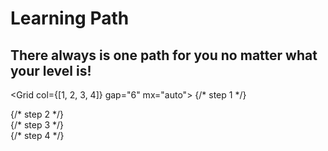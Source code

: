 <H1 textAlign="center" fontWeight="extrabold" maxW="700px" mx="auto" mb="2">
  Learning Path
</H1>
<H2 fontWeight="normal" fontSize="xl|2xl" textAlign="center" mt="2" mb="0">
  There always is one path for you no matter what your level is!
</H2>

<Container position="relative" pb="100px">

<Grid col={[1, 2, 3, 4]} gap="6" mx="auto">
  {/* step 1 */}
  <Div>
    <Block src="doc-heading" heading="Start here" step="1" />
    <Block
      src="block-link"
      heading="Get Started"
      text="Choose which course you should learn, tell you difference among them."
      url="docs/getstarted"
      mx="0|0|auto"
    />
  </Div>
  {/* step 2 */}
  <Div>
    <Block src="doc-heading" heading="Beginner course" step="2" />
    <Grid col={[1]} >
      <Block
        src="block-link"
        heading="Learn the Basics"
        text="🔋 Quick through Python or Lua programming language structure and concepts."
        url="docs/fundamental"
        mb="4"
      />
      <Block
        src="block-link"
        heading="Dev 2DGame with Python"
        text="🐍 Learning game dev basics through Arcade library"
        url="docs/arcade"
        mb="4"
      />
      <Block
        src="block-link"
        heading="Dev 2DGame with Lua"
        text="💖 Learning game dev basics through Love2D game engine"
        url="docs/lov2d"
        mb="4"
      />
    </Grid>
  </Div>
  {/* step 3 */}
  <Div>
    <Block src="doc-heading" heading="Advanced course" step="3" />
    <Grid col={[1]}>
      <Block
        src="block-link"
        heading="Dev 2DGame with Godot"
        text="🤖 Learning how to develop game using Godot game engine"
        url="docs/godot#2d-series"
        mb="4"
      />
    </Grid>
  </Div>
  {/* step 4 */}
  <Div>
    <Block src="doc-heading" heading="Professional Course" step="4" />
    <Grid col={[1]}>
      <Block
        src="block-link"
        heading="Game Design Patterns"
        text="Case by case learning common game design patterns."
        url="docs/game-patterns"
        mb="4"
      />
      <Block
        src="block-link"
        heading="CS50X tutoring at edX "
        text="Help you through the CS50X learning process with a good experience"
        url="docs/cs50x-tutor"
        mb="4"
      />
      <Block
        src="block-link"
        heading="CS50G tutoring at edX"
        text="Help you through the CS50G learning process with a good experience"
        url="docs/cs50g-tutor"
        mb="4"
      />
    </Grid>
  </Div>
</Grid>

</Container>
